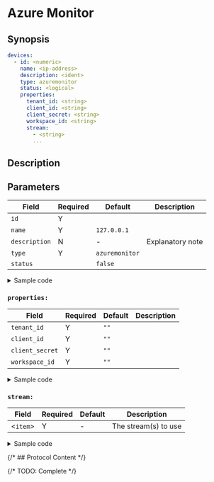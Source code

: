 # Azure Monitor

## Synopsis

```yaml
devices:
  - id: <numeric>
    name: <ip-address>
    description: <ident>
    type: azuremonitor
    status: <logical>
    properties:
      tenant_id: <string>
      client_id: <string>
      client_secret: <string>
      workspace_id: <string>
      stream:
        - <string>
        ...
```

## Description

## Parameters

|Field|Required|Default|Description|
|---|---|---|---|
|`id`|Y|||
|`name`|Y|`127.0.0.1`||
|`description`|N|-|Explanatory note|
|`type`|Y|`azuremonitor`||
|`status`||`false`||

<details>
<summary>Sample code</summary>
```yaml
```
</details>

### `properties:`

|Field|Required|Default|Description|
|---|---|---|---|
|`tenant_id`|Y|`""`||
|`client_id`|Y|`""`||
|`client_secret`|Y|`""`||
|`workspace_id`|Y|`""`||

<details>
<summary>Sample code</summary>
```yaml
```
</details>

### `stream:`

|Field|Required|Default|Description|
|---|---|---|---|
|&lt;`item`&gt;|Y|-|The stream(s) to use|

<details>
<summary>Sample code</summary>
```yaml
```
</details>

{/* ## Protocol Content */}

{/* TODO: Complete */}